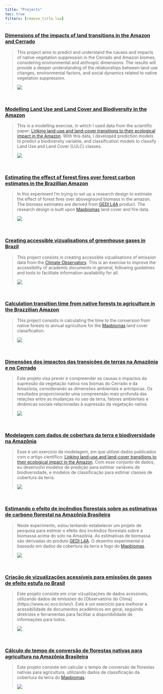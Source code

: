 ```yaml
---
title: "Projects"
toc: true
filters: [remove_title.lua]
---
```


::: {.content-visible when-profile="en"}

### [Dimensions of the impacts of land transitions in the Amazon and Cerrado](https://hugotseixas-tica.netlify.app/)
>
> This project aims to predict and understand the causes and impacts of native vegetation suppression in the Cerrado and Amazon biomes, considering environmental and anthropic dimensions. The results will provide a deeper understanding of the relationships between land use changes, environmental factors, and social dynamics related to native vegetation suppression.
>
> ![](/images/cerrado.jpg)

<br>

### [Modelling Land Use and Land Cover and Biodiversity in the Amazon](/documents/lulc_eco.html)
>
> This is a modelling exercise, in which I used data from the scientific paper: [Linking land-use and land-cover transitions to their ecological impact in the Amazon](https://www.pnas.org/doi/full/10.1073/pnas.2202310119). With this data, I developed prediction models to predict a biodiversity variable, and classification models to classify Land Use and Land Cover (LULC) classes.
>
> ![](/images/birds.jpg)

<br>

### [Estimating the effect of forest fires over forest carbon estimates in the Brazillian Amazon](https://github.com/hugotseixas/effbe_gedi)
>
> In this experiment I'm trying to set up a research design to estimate the effect of forest fires over aboveground biomass in the amazon. The biomass estimates are derived from [GEDI L4A](https://daac.ornl.gov/cgi-bin/dsviewer.pl?ds_id=2056) product. The research design is built upon [Mapbiomas](https://mapbiomas.org/en?cama_set_language=en) land cover and fire data.
>
> ![](/images/amazon_fire.jpg)

<br>

### [Creating accessible vizualisations of greenhouse gases in Brazil](/documents/seeg_dataviz.html)
>
> This project consists in creating accessible vizualisations of emission data from the [Climate Observatory](https://www.oc.eco.br/en/). This is an exercise to improve the accessibility of academic documents in general, following guidelines and tools to facilitate information availability for all.
>
> ![](/images/ghg.jpg)

<br>

### [Calculation transition time from native forests to agriculture in the Brazzilian Amazon](https://github.com/hugotseixas/forest-agri-conversion)
>
> This project consists in calculating the time to the conversion from native forests to annual agriculture for the [Mapbiomas](https://mapbiomas.org/en?cama_set_language=en) land cover classification.
>
> ![](/images/forest_agri.jpg)

<br>

:::

::: {.content-visible when-profile="pt"}

### [Dimensões dos impactos das transições de terras na Amazônia e no Cerrado](https://hugotseixas-tica.netlify.app/)
>
> Este projeto visa prever e compreender as causas e impactos da supressão da vegetação nativa nos biomas do Cerrado e da Amazônia, considerando as dimensões ambientais e antrópicas. Os resultados proporcionarão uma compreensão mais profunda das relações entre as mudanças no uso da terra, fatores ambientais e dinâmicas sociais relacionadas à supressão da vegetação nativa.
>
> ![](/images/cerrado.jpg)

<br>

### [Modelagem com dados de cobertura da terra e biodiversidade na Amazônia](/documents/lulc_eco.html)
>
> Esse é um exercício de modelagem, em que utilizei dados publicados com o artigo científico: [Linking land-use and land-cover transitions to their ecological impact in the Amazon](https://www.pnas.org/doi/full/10.1073/pnas.2202310119). Com esse conjunto de dados, eu desenvolvi modelos de predição para estimar variáveis de biodiversidade, e modelos de classificação para estimar classes de cobertura da terra.
>
> ![](/images/birds.jpg)

<br>

### [Estimando o efeito de incêndios florestais sobre as estimativas de carbono florestal na Amazônia Brasileira](https://github.com/hugotseixas/effbe_gedi)
>
> Neste experimento, estou tentando estabelecer um projeto de pesquisa para estimar o efeito dos incêndios florestais sobre a biomassa acima do solo na Amazônia. As estimativas de biomassa são derivadas do produto [GEDI L4A](https://daac.ornl.gov/cgi-bin/dsviewer.pl?ds_id=2056). O desenho experimental é baseado em dados de cobertura da terra e fogo do [Mapbiomas](https://mapbiomas.org/en?cama_set_language=en).
>
> ![](/images/amazon_fire.jpg)

<br>

### [Criação de vizualizações acessíveis para emissões de gases de efeito estufa no Brasil](/documents/seeg_dataviz.html)
>
> Este projeto consiste em criar vizualizações de dados acessíveis, utilizando dados de emissões do [Observatório do Clima] (https://www.oc.eco.br/en/). Este é um exercício para melhorar a acessibilidade de documentos acadêmicos em geral, seguindo diretrizes e ferramentas para facilitar a disponibilidade de informações para todos.
>
> ![](/images/ghg.jpg)

<br>

### [Cálculo do tempo de conversão de florestas nativas para agricultura na Amazônia Brasileira](https://github.com/hugotseixas/forest-agri-conversion)
>
> Este projeto consiste em calcular o tempo de conversão de florestas nativas para agricultura, utilizando dados de classificação da cobertura da terra do [Mapbiomas](https://mapbiomas.org/en?cama_set_language=en).
>
> ![](/images/forest_agri.jpg)

<br>

:::
